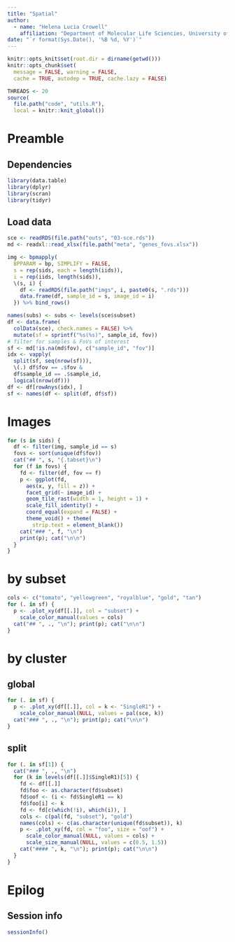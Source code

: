 ```yaml
---
title: "Spatial"
author: 
  - name: "Helena Lucia Crowell"
    affiliation: "Department of Molecular Life Sciencies, University of Zurich, Zurich, Switzerland"
date: "`r format(Sys.Date(), '%B %d, %Y')`"
---
```


```r
knitr::opts_knit$set(root.dir = dirname(getwd()))
knitr::opts_chunk$set(
  message = FALSE, warning = FALSE,
  cache = TRUE, autodep = TRUE, cache.lazy = FALSE)
```

```r
THREADS <- 20
source(
  file.path("code", "utils.R"), 
  local = knitr::knit_global())
```

# Preamble

## Dependencies

```r
library(data.table)
library(dplyr)
library(scran)
library(tidyr)
```

## Load data

```r
sce <- readRDS(file.path("outs", "03-sce.rds"))
md <- readxl::read_xlsx(file.path("meta", "genes_fovs.xlsx"))
```

```r
img <- bpmapply(
  BPPARAM = bp, SIMPLIFY = FALSE,
  s = rep(sids, each = length(iids)),
  i = rep(iids, length(sids)),
  \(s, i) {
    df <- readRDS(file.path("imgs", i, paste0(s, ".rds")))
    data.frame(df, sample_id = s, image_id = i)
  }) %>% bind_rows()
```

```r
names(subs) <- subs <- levels(sce$subset)
df <- data.frame(
  colData(sce), check.names = FALSE) %>% 
  mutate(sf = sprintf("%s(%s)", sample_id, fov))
# filter for samples & FoVs of interest
sf <- md[!is.na(md$fov), c("sample_id", "fov")]
idx <- vapply(
  split(sf, seq(nrow(sf))), 
  \(.) df$fov == .$fov & 
  df$sample_id == .$sample_id,
  logical(nrow(df)))
df <- df[rowAnys(idx), ]
sf <- names(df <- split(df, df$sf))
```

# Images {.tabset}

```r
for (s in sids) {
  df <- filter(img, sample_id == s)
  fovs <- sort(unique(df$fov))
  cat("## ", s, "{.tabset}\n")
  for (f in fovs) {
    fd <- filter(df, fov == f)
    p <- ggplot(fd, 
      aes(x, y, fill = z)) +
      facet_grid(~ image_id) +
      geom_tile_rast(width = 1, height = 1) +
      scale_fill_identity() + 
      coord_equal(expand = FALSE) +
      theme_void() + theme(
        strip.text = element_blank())
    cat("### ", f, "\n")
    print(p); cat("\n\n")
  }
}
```

# by subset {.tabset}

```r
cols <- c("tomato", "yellowgreen", "royalblue", "gold", "tan")
for (. in sf) {
  p <- .plot_xy(df[[.]], col = "subset") + 
    scale_color_manual(values = cols)
  cat("## ", ., "\n"); print(p); cat("\n\n")
}
```

# by cluster 

## global {.tabset}

```r
for (. in sf) {
  p <- .plot_xy(df[[.]], col = k <- "SingleR1") +
    scale_color_manual(NULL, values = pal(sce, k))
  cat("### ", ., "\n"); print(p); cat("\n\n")
}
```

## split {.tabset}

```r
for (. in sf[1]) {
  cat("### ", ., "\n")
  for (k in levels(df[[.]]$SingleR1)[5]) {
    fd <- df[[.]]
    fd$foo <- as.character(fd$subset)
    fd$oof <- (i <- fd$SingleR1 == k)
    fd$foo[i] <- k
    fd <- fd[c(which(!i), which(i)), ]
    cols <- c(pal(fd, "subset"), "gold")
    names(cols) <- c(as.character(unique(fd$subset)), k)
    p <- .plot_xy(fd, col = "foo", size = "oof") +
      scale_color_manual(NULL, values = cols) +
      scale_size_manual(NULL, values = c(0.5, 1.5))
    cat("#### ", k, "\n"); print(p); cat("\n\n")
  }
}
```

# Epilog

## Session info

```r
sessionInfo()
```
